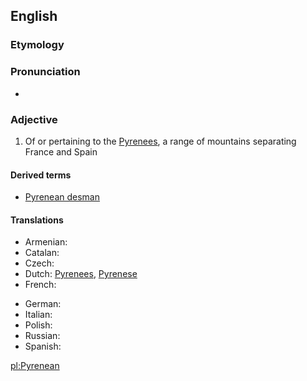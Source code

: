 ==English==

===Etymology===
{{suffix|Pyrenees|ean|lang=en}}

===Pronunciation===
* {{IPA|/ˌpɪɹəˈniːən/|lang=en}}

===Adjective===
{{en-adj|-}}

# Of or pertaining to the [[Pyrenees]], a range of mountains separating France and Spain

====Derived terms====
* [[Pyrenean desman]]

====Translations====
{{trans-top|of or pertaining to the Pyrenees}}
* Armenian: {{t-|hy|պիրենեյան|tr=pireneyan}}
* Catalan: {{t-|ca|pirinenc|m}}
* Czech: {{t+|cs|pyrenejský|m}}
* Dutch: [[Pyrenees]], [[Pyrenese]]
* French: {{t+|fr|pyrénéen|m}}
{{trans-mid}}
* German: {{t-|de|pyrenäisch}}
* Italian: {{t-|it|pirenaico|m}}
* Polish: {{t+|pl|pirenejski|m}}
* Russian: {{t+|ru|пиренейский|tr=pirenéjskij}}
* Spanish: {{t-|es|pirenaico|m}}
{{trans-bottom}}

[[pl:Pyrenean]]